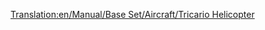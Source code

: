 [[Translation:en/Manual/Base Set/Aircraft/Tricario Helicopter]]
{{hu/Manual/Base Set/Aircraft/Navbox Légi járművek}}
{{hu/Manual/Base Set/Aircraft/Helikopterek|Name=Tricario Helikopter
|Image=[[File:en/Manual/Base Set/Aircraft/SikorskyHelicopter.png|Tricario Helicopter]]
|Cost=30,761 (61,522)
|Speed=322 km/h (200 MPH)
|Annual=2,278 (4,556)
|Designed=1957
|Lifespan=20
|Capacity=40 utas és 15 csomag levél
|Description=A Tricario helikopter az első helikopter.
|Real-life=Sikorsky S-62 Helikopter 
}}